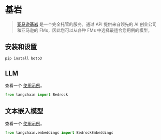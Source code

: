 
# 基岩

> [亚马逊基岩](https://aws.amazon.com/bedrock/) 是一个完全托管的服务，通过 API 提供来自领先的 AI 创业公司和亚马逊的 FMs，因此您可以从各种 FMs 中选择最适合您用例的模型。

## 安装和设置

```bash
pip install boto3
```

## LLM

查看一个 [使用示例](/docs/modules/model_io/models/llms/integrations/bedrock.html)。

```python
from langchain import Bedrock
```

## 文本嵌入模型

查看一个 [使用示例](/docs/modules/data_connection/text_embedding/integrations/bedrock.html)。
```python
from langchain.embeddings import BedrockEmbeddings
```
